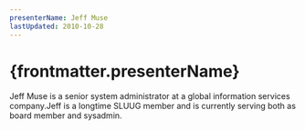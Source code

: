 ```yaml
---
presenterName: Jeff Muse
lastUpdated: 2010-10-28
---
```


# {frontmatter.presenterName}
Jeff Muse is a senior
system administrator at a global information services
company.Jeff is a longtime SLUUG
member and is currently serving both as board member and
sysadmin.